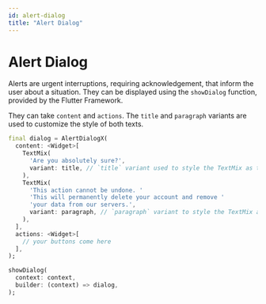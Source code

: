 ```yaml
---
id: alert-dialog
title: "Alert Dialog"
---
```


# Alert Dialog

Alerts are urgent interruptions, requiring acknowledgement, that inform the user about a 
situation. They can be displayed using the `showDialog` function, provided by the Flutter
Framework.

They can take `content` and `actions`. The `title` and `paragraph` variants are used to
customize the style of both texts.

```dart
final dialog = AlertDialogX(
  content: <Widget>[
    TextMix(
      'Are you absolutely sure?', 
      variant: title, // `title` variant used to style the TextMix as title
    ),
    TextMix(
      'This action cannot be undone. '
      'This will permanently delete your account and remove '
      'your data from our servers.',
      variant: paragraph, // `paragraph` variant to style the TextMix as 
    ),
  ],
  actions: <Widget>[
    // your buttons come here
  ],
);

showDialog(
  context: context,
  builder: (context) => dialog,
);
```
